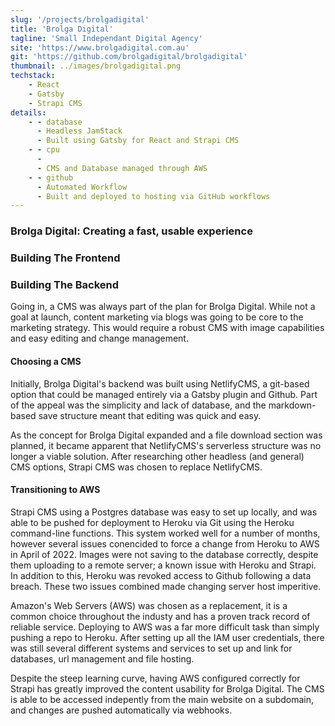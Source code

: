```yaml
---
slug: '/projects/brolgadigital'
title: 'Brolga Digital'
tagline: 'Small Independant Digital Agency'
site: 'https://www.brolgadigital.com.au'
git: 'https://github.com/brolgadigital/brolgadigital'
thumbnail: ../images/brolgadigital.png
techstack:
    - React
    - Gatsby
    - Strapi CMS
details:
    - - database
      - Headless JamStack
      - Built using Gatsby for React and Strapi CMS
    - - cpu
      -
      - CMS and Database managed through AWS
    - - github
      - Automated Workflow
      - Built and deployed to hosting via GitHub workflows
---
```


### Brolga Digital: Creating a fast, usable experience

### Building The Frontend

### Building The Backend

Going in, a CMS was always part of the plan for Brolga Digital. While not a goal at launch, content marketing via blogs was going to be core to the marketing strategy. This would require a robust CMS with image capabilities and easy editing and change management.

#### Choosing a CMS

Initially, Brolga Digital's backend was built using NetlifyCMS, a git-based option that could be managed entirely via a Gatsby plugin and Github. Part of the appeal was the simplicity and lack of database, and the markdown-based save structure meant that editing was quick and easy.

As the concept for Brolga Digital expanded and a file download section was planned, it became apparent that NetlifyCMS's serverless structure was no longer a viable solution. After researching other headless (and general) CMS options, Strapi CMS was chosen to replace NetlifyCMS.

#### Transitioning to AWS

Strapi CMS using a Postgres database was easy to set up locally, and was able to be pushed for deployment to Heroku via Git using the Heroku command-line functions. This system worked well for a number of months, however several issues conencided to force a change from Heroku to AWS in April of 2022. Images were not saving to the database correctly, despite them uploading to a remote server; a known issue with Heroku and Strapi. In addition to this, Heroku was revoked access to Github following a data breach. These two issues combined made changing server host imperitive.

Amazon's Web Servers (AWS) was chosen as a replacement, it is a common choice throughout the industy and has a proven track record of reliable service. Deploying to AWS was a far more difficult task than simply pushing a repo to Heroku. After setting up all the IAM user credentials, there was still several different systems and services to set up and link for databases, url management and file hosting.

Despite the steep learning curve, having AWS configured correctly for Strapi has greatly improved the content usability for Brolga Digital. The CMS is able to be accessed indepently from the main website on a subdomain, and changes are pushed automatically via webhooks.
